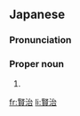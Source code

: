==Japanese==
{{ja-kanjitab|けん|じ}}

===Pronunciation===
{{ja-pron|けんじ}}

===Proper noun===
{{ja-pos|proper|けんじ}}

# {{given name|male|lang=ja|sort=けんじ}}

[[fr:賢治]]
[[li:賢治]]